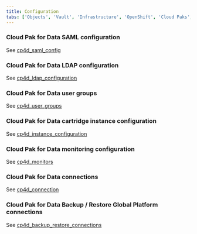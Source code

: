 ```yaml
---
title: Configuration
tabs: ['Objects', 'Vault', 'Infrastructure', 'OpenShift', 'Cloud Paks', 'Cartridges', 'Configuration', 'Other']
---
```


### Cloud Pak for Data SAML configuration

See [cp4d_saml_config](cp4d_saml_config)

### Cloud Pak for Data LDAP configuration

See [cp4d_ldap_configuration](cp4d_ldap_configuration)

### Cloud Pak for Data user groups

See [cp4d_user_groups](cp4d_user_groups)

### Cloud Pak for Data cartridge instance configuration

See [cp4d_instance_configuration](cp4d_instance_configuration)

### Cloud Pak for Data monitoring configuration

See [cp4d_monitors](cp4d_monitors)

### Cloud Pak for Data connections

See [cp4d_connection](cp4d_connection)

### Cloud Pak for Data Backup / Restore Global Platform connections

See [cp4d_backup_restore_connections](cp4d_backup_restore_connections)